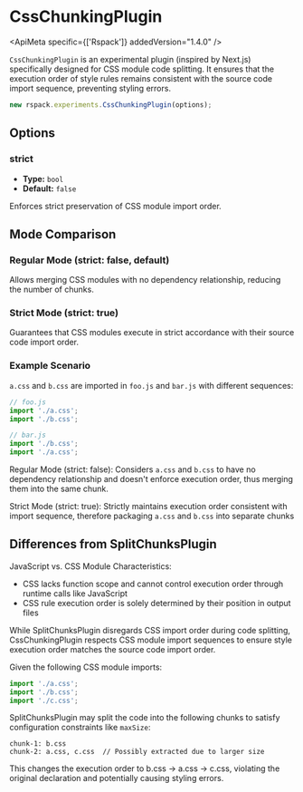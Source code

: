 
# CssChunkingPlugin

<ApiMeta specific={['Rspack']} addedVersion="1.4.0" />

`CssChunkingPlugin` is an experimental plugin (inspired by Next.js) specifically designed for CSS module code splitting.
It ensures that the execution order of style rules remains consistent with the source code import sequence, preventing styling errors.

```js
new rspack.experiments.CssChunkingPlugin(options);
```

## Options

### strict

- **Type:** `bool`
- **Default:** `false`

Enforces strict preservation of CSS module import order.

## Mode Comparison

### Regular Mode (strict: false, default)

Allows merging CSS modules with no dependency relationship, reducing the number of chunks.

### Strict Mode (strict: true)

Guarantees that CSS modules execute in strict accordance with their source code import order.

### Example Scenario

`a.css` and `b.css` are imported in `foo.js` and `bar.js` with different sequences:

```js
// foo.js
import './a.css';
import './b.css';

// bar.js
import './b.css';
import './a.css';
```

Regular Mode (strict: false): Considers `a.css` and `b.css` to have no dependency relationship and doesn't enforce execution order, thus merging them into the same chunk.

Strict Mode (strict: true): Strictly maintains execution order consistent with import sequence, therefore packaging `a.css` and `b.css` into separate chunks

## Differences from SplitChunksPlugin

JavaScript vs. CSS Module Characteristics:

- CSS lacks function scope and cannot control execution order through runtime calls like JavaScript
- CSS rule execution order is solely determined by their position in output files

While SplitChunksPlugin disregards CSS import order during code splitting, CssChunkingPlugin respects CSS module import sequences to ensure style execution order matches the source code import order.

Given the following CSS module imports:

```js
import './a.css';
import './b.css';
import './c.css';
```

SplitChunksPlugin may split the code into the following chunks to satisfy configuration constraints like `maxSize`:

```
chunk-1: b.css
chunk-2: a.css, c.css  // Possibly extracted due to larger size
```

This changes the execution order to b.css → a.css → c.css, violating the original declaration and potentially causing styling errors.
